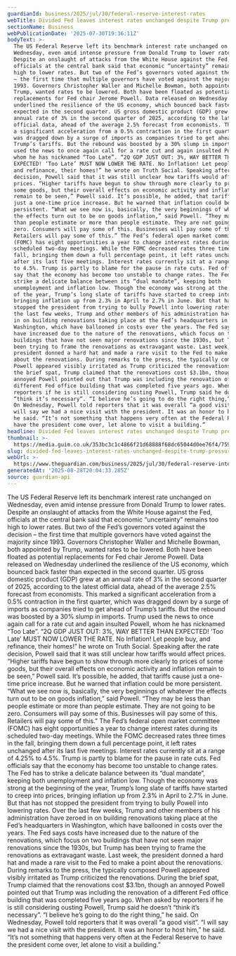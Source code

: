 ```yaml
---
guardianId: business/2025/jul/30/federal-reserve-interest-rates
webTitle: Divided Fed leaves interest rates unchanged despite Trump pressure
sectionName: Business
webPublicationDate: '2025-07-30T19:36:11Z'
bodyText: >-
  The US Federal Reserve left its benchmark interest rate unchanged on
  Wednesday, even amid intense pressure from Donald Trump to lower rates.
  Despite an onslaught of attacks from the White House against the Fed,
  officials at the central bank said that economic “uncertainty” remains too
  high to lower rates. But two of the Fed’s governors voted against the decision
  – the first time that multiple governors have voted against the majority since
  1993. Governors Christopher Waller and Michelle Bowman, both appointed by
  Trump, wanted rates to be lowered. Both have been floated as potential
  replacements for Fed chair Jerome Powell. Data released on Wednesday
  underlined the resilience of the US economy, which bounced back faster than
  expected in the second quarter. US gross domestic product (GDP) grew at an
  annual rate of 3% in the second quarter of 2025, according to the latest
  official data, ahead of the average 2.5% forecast from economists. This marked
  a significant acceleration from a 0.5% contraction in the first quarter, which
  was dragged down by a surge of imports as companies tried to get ahead of
  Trump’s tariffs. But the rebound was boosted by a 30% slump in imports. Trump
  used the news to once again call for a rate cut and again insulted Powell,
  whom he has nicknamed “Too Late”. “2Q GDP JUST OUT: 3%, WAY BETTER THAN
  EXPECTED! ‘Too Late’ MUST NOW LOWER THE RATE. No Inflation! Let people buy,
  and refinance, their homes!” he wrote on Truth Social. Speaking after the rate
  decision, Powell said that it was still unclear how tariffs would affect
  prices. “Higher tariffs have begun to show through more clearly to prices of
  some goods, but their overall effects on economic activity and inflation
  remain to be seen,” Powell said. It’s possible, he added, that tariffs cause
  just a one-time price increase. But he warned that inflation could be more
  persistent. “What we see now is, basically, the very beginnings of whatever
  the effects turn out to be on goods inflation,” said Powell. “They may be less
  than people estimate or more than people estimate. They are not going to be
  zero. Consumers will pay some of this. Businesses will pay some of this.
  Retailers will pay some of this.” The Fed’s federal open market committee
  (FOMC) has eight opportunities a year to change interest rates during its
  scheduled two-day meetings. While the FOMC decreased rates three times in the
  fall, bringing them down a full percentage point, it left rates unchanged
  after its last five meetings. Interest rates currently sit at a range of 4.25%
  to 4.5%. Trump is partly to blame for the pause in rate cuts. Fed officials
  say that the economy has become too unstable to change rates. The Fed has to
  strike a delicate balance between its “dual mandate”, keeping both
  unemployment and inflation low. Though the economy was strong at the beginning
  of the year, Trump’s long slate of tariffs have started to creep into prices,
  bringing inflation up from 2.3% in April to 2.7% in June. But that has not
  stopped the president from trying to bully Powell into lowering rates. Over
  the last few weeks, Trump and other members of his administration have zeroed
  in on building renovations taking place at the Fed’s headquarters in
  Washington, which have ballooned in costs over the years. The Fed says costs
  have increased due to the nature of the renovations, which focus on two
  buildings that have not seen major renovations since the 1930s, but Trump has
  been trying to frame the renovations as extravagant waste. Last week, the
  president donned a hard hat and made a rare visit to the Fed to make a point
  about the renovations. During remarks to the press, the typically composed
  Powell appeared visibly irritated as Trump criticized the renovations. During
  the brief spat, Trump claimed that the renovations cost $3.1bn, though an
  annoyed Powell pointed out that Trump was including the renovation of a
  different Fed office building that was completed five years ago. When asked by
  reporters if he is still considering ousting Powell, Trump said he doesn’t
  “think it’s necessary”. “I believe he’s going to do the right thing,” he said.
  On Wednesday, Powell told reporters that it was overall “a good visit”. “I
  will say we had a nice visit with the president. It was an honor to host him,”
  he said. “It’s not something that happens very often at the Federal Reserve to
  have the president come over, let alone to visit a building.”
headline: Divided Fed leaves interest rates unchanged despite Trump pressure
thumbnail: >-
  https://media.guim.co.uk/353bc3c1c4866f21d68888f68dc65044d0ee76f4/759_0_5302_4243/500.jpg
slug: divided-fed-leaves-interest-rates-unchanged-despite-trump-pressure
webUrl: >-
  https://www.theguardian.com/business/2025/jul/30/federal-reserve-interest-rates
generatedAt: '2025-08-28T20:04:33.285Z'
source: guardian-api
---
```

The US Federal Reserve left its benchmark interest rate unchanged on Wednesday, even amid intense pressure from Donald Trump to lower rates. Despite an onslaught of attacks from the White House against the Fed, officials at the central bank said that economic “uncertainty” remains too high to lower rates. But two of the Fed’s governors voted against the decision – the first time that multiple governors have voted against the majority since 1993. Governors Christopher Waller and Michelle Bowman, both appointed by Trump, wanted rates to be lowered. Both have been floated as potential replacements for Fed chair Jerome Powell. Data released on Wednesday underlined the resilience of the US economy, which bounced back faster than expected in the second quarter. US gross domestic product (GDP) grew at an annual rate of 3% in the second quarter of 2025, according to the latest official data, ahead of the average 2.5% forecast from economists. This marked a significant acceleration from a 0.5% contraction in the first quarter, which was dragged down by a surge of imports as companies tried to get ahead of Trump’s tariffs. But the rebound was boosted by a 30% slump in imports. Trump used the news to once again call for a rate cut and again insulted Powell, whom he has nicknamed “Too Late”. “2Q GDP JUST OUT: 3%, WAY BETTER THAN EXPECTED! ‘Too Late’ MUST NOW LOWER THE RATE. No Inflation! Let people buy, and refinance, their homes!” he wrote on Truth Social. Speaking after the rate decision, Powell said that it was still unclear how tariffs would affect prices. “Higher tariffs have begun to show through more clearly to prices of some goods, but their overall effects on economic activity and inflation remain to be seen,” Powell said. It’s possible, he added, that tariffs cause just a one-time price increase. But he warned that inflation could be more persistent. “What we see now is, basically, the very beginnings of whatever the effects turn out to be on goods inflation,” said Powell. “They may be less than people estimate or more than people estimate. They are not going to be zero. Consumers will pay some of this. Businesses will pay some of this. Retailers will pay some of this.” The Fed’s federal open market committee (FOMC) has eight opportunities a year to change interest rates during its scheduled two-day meetings. While the FOMC decreased rates three times in the fall, bringing them down a full percentage point, it left rates unchanged after its last five meetings. Interest rates currently sit at a range of 4.25% to 4.5%. Trump is partly to blame for the pause in rate cuts. Fed officials say that the economy has become too unstable to change rates. The Fed has to strike a delicate balance between its “dual mandate”, keeping both unemployment and inflation low. Though the economy was strong at the beginning of the year, Trump’s long slate of tariffs have started to creep into prices, bringing inflation up from 2.3% in April to 2.7% in June. But that has not stopped the president from trying to bully Powell into lowering rates. Over the last few weeks, Trump and other members of his administration have zeroed in on building renovations taking place at the Fed’s headquarters in Washington, which have ballooned in costs over the years. The Fed says costs have increased due to the nature of the renovations, which focus on two buildings that have not seen major renovations since the 1930s, but Trump has been trying to frame the renovations as extravagant waste. Last week, the president donned a hard hat and made a rare visit to the Fed to make a point about the renovations. During remarks to the press, the typically composed Powell appeared visibly irritated as Trump criticized the renovations. During the brief spat, Trump claimed that the renovations cost $3.1bn, though an annoyed Powell pointed out that Trump was including the renovation of a different Fed office building that was completed five years ago. When asked by reporters if he is still considering ousting Powell, Trump said he doesn’t “think it’s necessary”. “I believe he’s going to do the right thing,” he said. On Wednesday, Powell told reporters that it was overall “a good visit”. “I will say we had a nice visit with the president. It was an honor to host him,” he said. “It’s not something that happens very often at the Federal Reserve to have the president come over, let alone to visit a building.”
